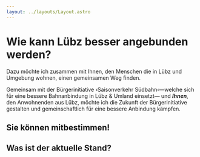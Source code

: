 ```yaml
---
layout: ../layouts/Layout.astro
---
```



# Wie kann Lübz besser angebunden werden?

Dazu möchte ich zusammen mit Ihnen, den Menschen die in Lübz und Umgebung wohnen, einen gemeinsamen Weg finden.

Gemeinsam mit der Bürgerinitiative ›Saisonverkehr Südbahn‹—welche sich für eine bessere Bahnanbindung in Lübz & Umland einsetzt— und _**Ihnen**_, den Anwohnenden aus Lübz, möchte ich die Zukunft der Bürgerinitiative gestalten und gemeinschaftlich für eine bessere Anbindung kämpfen.

## Sie können mitbestimmen!

<Participate />

## Was ist der aktuelle Stand?

<Timeline />
